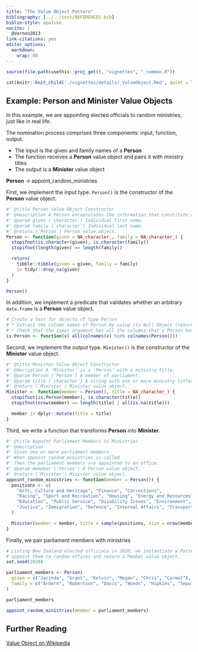 ---
title: "The Value Object Pattern"
bibliography: [../../inst/REFERENCES.bib]
biblio-style: apalike
nocite: | 
  @Vernon2013 
link-citations: yes
editor_options: 
  markdown: 
    wrap: 80
---

```{r, include = FALSE}
source(file.path(usethis::proj_get(), "vignettes", "_common.R"))
```

<!-- Details -->

```{r, echo=FALSE, results='asis'}
cat(knitr::knit_child('./vignettes/details/_ValueObject.Rmd', quiet = TRUE))
```

<!-- Example -->

## Example: Person and Minister Value Objects

In this example, we are appointing elected officials to random ministries, just
like in real life.

The nomination process comprises three components: input, function, output.

-   The input is the given and family names of a **Person**
-   The function receives a **Person** value object and pairs it with ministry
    titles
-   The output is a **Minister** value object

**Person** -\> appoint_random_ministries

First, we implement the input type. `Person()` is the constructor of the
**Person** value object.

```{r, echo=TRUE}
#' @title Person Value Object Constructor
#' @description A Person encapsulates the information that constitute an individual
#' @param given (`character`) Individual first name.
#' @param family (`character`) Individual last name.
#' @return (`Person`) Person value object.
Person <- function(given = NA_character_, family = NA_character_) {
  stopifnot(is.character(given), is.character(family))
  stopifnot(length(given) == length(family))

  return(
    tibble::tibble(given = given, family = family)
    |> tidyr::drop_na(given)
  )
}

Person()
```

In addition, we implement a predicate that validates whether an arbitrary
`data.frame` is a **Person** value object.

```{r, echo=TRUE}
# Create a test for objects of type Person
# * Extract the column names of Person by using its Null Object (returned by Person())
# * Check that the input argument has all the columns that a Person has
is.Person <- function(x) all(colnames(x) %in% colnames(Person()))
```

Second, we implement the output type. `Minister()` is the constructor of the
**Minister** value object.

```{r, echo=TRUE}
#' @title Minister Value Object Constructor
#' @decription A 'Minister' is a 'Person' with a ministry title.
#' @param Person (`Person`) A member of parliament.
#' @param title (`character`) A string with one or more ministry titles.
#' @return (`Minister`) Minister value object.
Minister <- function(member = Person(), title = NA_character_) {
  stopifnot(is.Person(member), is.character(title))
  stopifnot(nrow(member) == length(title) | all(is.na(title)))

  member |> dplyr::mutate(title = title)
}
```

Third, we write a function that transforms **Person** into **Minister**.

```{r, echo=TRUE}
#' @title Appoint Parliament Members to Ministries
#' @decription
#' Given one or more parliament members
#' When appoint_random_ministries is called
#' Then the parliament members are appointed to an office.
#' @param memeber (`Person`) A Person value object.
#' @return (`Minister`) Minister value object.
appoint_random_ministries <- function(member = Person()) {
  positions <- c(
    "Arts, Culture and Heritage", "Finance", "Corrections",
    "Racing", "Sport and Recreation", "Housing", "Energy and Resources",
    "Education", "Public Service", "Disability Issues", "Environment",
    "Justice", "Immigration", "Defence", "Internal Affairs", "Transport"
  )

  Minister(member = member, title = sample(positions, size = nrow(member)))
}
```

Finally, we pair parliament members with ministries

```{r, echo=TRUE}
# Listing New Zealand elected officials in 2020, we instantiate a Person Object,
# appoint them to random offices and return a Member value object.
set.seed(2020)

parliament_members <- Person(
  given = c("Jacinda", "Grant", "Kelvin", "Megan", "Chris", "Carmel"),
  family = c("Ardern", "Robertson", "Davis", "Woods", "Hipkins", "Sepuloni")
)

parliament_members

appoint_random_ministries(member = parliament_members)
```

## Further Reading

[Value Object on Wikipedia](https://en.wikipedia.org/wiki/Value_object)
